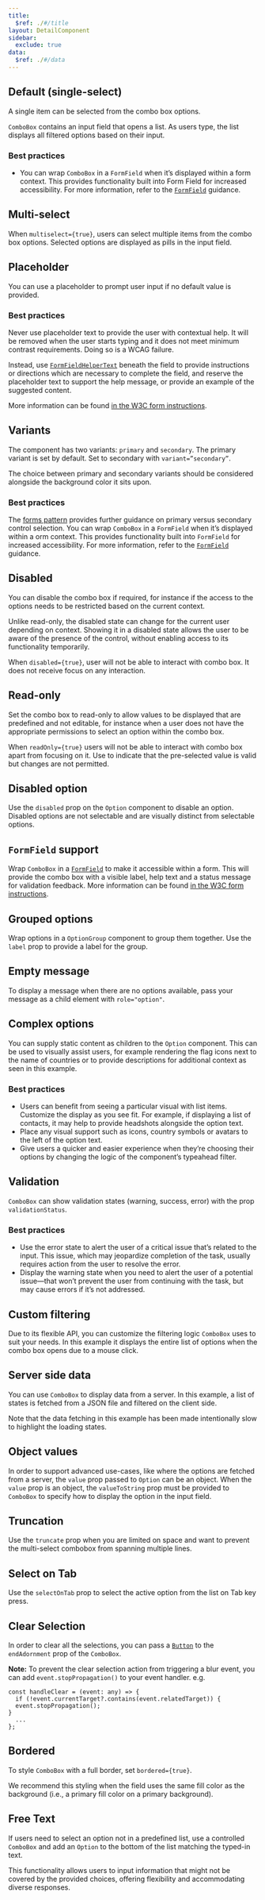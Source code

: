 ```yaml
---
title:
  $ref: ./#/title
layout: DetailComponent
sidebar:
  exclude: true
data:
  $ref: ./#/data
---
```


<LivePreviewControls>
<LivePreview componentName="combo-box" exampleName="Default">

## Default (single-select)

A single item can be selected from the combo box options.

`ComboBox` contains an input field that opens a list. As users type, the list displays all filtered options based on their input.

### Best practices

- You can wrap `ComboBox` in a `FormField` when it’s displayed within a form context. This provides functionality built into Form Field for increased accessibility. For more information, refer to the [`FormField`](../form-field) guidance.

</LivePreview>
  
<LivePreview componentName="combo-box" exampleName="Multiselect">

## Multi-select

When `multiselect={true}`, users can select multiple items from the combo box options. Selected options are displayed as pills in the input field.

</LivePreview>
  
<LivePreview componentName="combo-box" exampleName="Placeholder" >

## Placeholder

You can use a placeholder to prompt user input if no default value is provided.

### Best practices

Never use placeholder text to provide the user with contextual help. It will be removed when the user starts typing and it does not meet minimum contrast requirements. Doing so is a WCAG failure.

Instead, use [`FormFieldHelperText`](/salt/components/form-field/examples#helper-text) beneath the field to provide instructions or directions which are necessary to complete the field, and reserve the placeholder text to support the help message, or provide an example of the suggested content.

More information can be found [in the W3C form instructions](https://www.w3.org/WAI/tutorials/forms/instructions/).

</LivePreview>

<LivePreview componentName="combo-box" exampleName="Variants" >

## Variants

The component has two variants: `primary` and `secondary`. The primary variant is set by default. Set to secondary with `variant=”secondary”`.

The choice between primary and secondary variants should be considered alongside the background color it sits upon.

### Best practices

The [forms pattern](/salt/patterns/forms) provides further guidance on primary versus secondary control selection. You can wrap `ComboBox` in a `FormField` when it’s displayed within a orm context. This provides functionality built into `FormField` for increased accessibility. For more information, refer to the [`FormField`](../form-field) guidance.

</LivePreview>

<LivePreview componentName="combo-box" exampleName="Disabled" >

## Disabled

You can disable the combo box if required, for instance if the access to the options needs to be restricted based on the current context.

Unlike read-only, the disabled state can change for the current user depending on context. Showing it in a disabled state allows the user to be aware of the presence of the control, without enabling access to its functionality temporarily.

When `disabled={true}`, user will not be able to interact with combo box. It does not receive focus on any interaction.

</LivePreview>
  
<LivePreview componentName="combo-box" exampleName="Readonly">

## Read-only

Set the combo box to read-only to allow values to be displayed that are predefined and not editable, for instance when a user does not have the appropriate permissions to select an option within the combo box.

When `readOnly={true}` users will not be able to interact with combo box apart from focusing on it.
Use to indicate that the pre-selected value is valid but changes are not permitted.

</LivePreview>

<LivePreview componentName="combo-box" exampleName="DisabledOption" >

## Disabled option

Use the `disabled` prop on the `Option` component to disable an option. Disabled options are not selectable and are visually distinct from selectable options.

</LivePreview>

<LivePreview componentName="combo-box" exampleName="WithFormField">

## `FormField` support

Wrap `ComboBox` in a [`FormField`](/salt/components/form-field) to make it accessible within a form. This will provide the combo box with a visible label, help text and a status message for validation feedback. More information can be found [in the W3C form instructions](https://www.w3.org/WAI/tutorials/forms/instructions/).

</LivePreview>

<LivePreview componentName="combo-box" exampleName="Grouped" >

## Grouped options

Wrap options in a `OptionGroup` component to group them together. Use the `label` prop to provide a label for the group.

</LivePreview>

<LivePreview componentName="combo-box" exampleName="EmptyMessage" >

## Empty message

To display a message when there are no options available, pass your message as a child element with `role="option"`.

</LivePreview>

<LivePreview componentName="combo-box" exampleName="ComplexOptions" >

## Complex options

You can supply static content as children to the `Option` component. This can be used to visually assist users, for example rendering the flag icons next to the name of countries or to provide descriptions for additional context as seen in this example.

### Best practices

- Users can benefit from seeing a particular visual with list items. Customize the display as you see fit. For example, if displaying a list of contacts, it may help to provide headshots alongside the option text.
- Place any visual support such as icons, country symbols or avatars to the left of the option text.
- Give users a quicker and easier experience when they’re choosing their options by changing the logic of the component’s typeahead filter.

</LivePreview>
  
<LivePreview componentName="combo-box" exampleName="Validation" >

## Validation

`ComboBox` can show validation states (warning, success, error) with the prop `validationStatus`.

### Best practices

- Use the error state to alert the user of a critical issue that’s related to the input. This issue, which may jeopardize completion of the task, usually requires action from the user to resolve the error.
- Display the warning state when you need to alert the user of a potential issue—that won’t prevent the user from continuing with the task, but may cause errors if it’s not addressed.

</LivePreview>

<LivePreview componentName="combo-box" exampleName="CustomFiltering" >

## Custom filtering

Due to its flexible API, you can customize the filtering logic `ComboBox` uses to suit your needs. In this example it displays the entire list of options when the combo box opens due to a mouse click.

</LivePreview>

<LivePreview componentName="combo-box" exampleName="ServerSideData" >

## Server side data

You can use `ComboBox` to display data from a server. In this example, a list of states is fetched from a JSON file and filtered on the client side.

Note that the data fetching in this example has been made intentionally slow to highlight the loading states.

</LivePreview>

<LivePreview componentName="combo-box" exampleName="ObjectValues" >

## Object values

In order to support advanced use-cases, like where the options are fetched from a server, the `value` prop passed to `Option` can be an object.
When the `value` prop is an object, the `valueToString` prop must be provided to `ComboBox` to specify how to display the option in the input field.

</LivePreview>

<LivePreview componentName="combo-box" exampleName="Truncation" >

## Truncation

Use the `truncate` prop when you are limited on space and want to prevent the multi-select combobox from spanning multiple lines.

</LivePreview>

<LivePreview componentName="combo-box" exampleName="SelectOnTab" >

## Select on Tab

Use the `selectOnTab` prop to select the active option from the list on Tab key press.

</LivePreview>

<LivePreview componentName="combo-box" exampleName="ClearSelection" >

## Clear Selection

In order to clear all the selections, you can pass a [`Button`](../button) to the `endAdornment` prop of the `ComboBox`.

</LivePreview>

**Note:** To prevent the clear selection action from triggering a blur event, you can add `event.stopPropagation()` to your event handler. e.g.

```tsx
const handleClear = (event: any) => {
  if (!event.currentTarget?.contains(event.relatedTarget)) {
  event.stopPropagation();
}
  ...
};
```

<LivePreview componentName="combo-box" exampleName="Bordered">

## Bordered

To style `ComboBox` with a full border, set `bordered={true}`.

We recommend this styling when the field uses the same fill color as the background (i.e., a primary fill color on a primary background).

</LivePreview>
<LivePreview componentName="combo-box" exampleName="FreeText">

## Free Text

If users need to select an option not in a predefined list, use a controlled `ComboBox` and add an `Option` to the bottom of the list matching the typed-in text.

This functionality allows users to input information that might not be covered by the provided choices, offering flexibility and accommodating diverse responses.

</LivePreview>
</LivePreviewControls>
